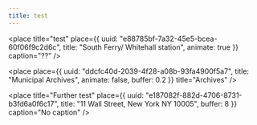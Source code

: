 ```yaml
---
title: test
---
```


<place
  title="test"
  place={{
    uuid: "e88785bf-7a32-45e5-bcea-60f06f9c2d6c",
    title: "South Ferry/ Whitehall station",
    animate: true
  }}
  caption="??"
/>

<place
  place={{
    uuid: "ddcfc40d-2039-4f28-a08b-93fa4900f5a7",
    title: "Municipal Archives",
    animate: false,
    buffer: 0.2
  }}
  title="Archives"
/>

<place
  title="Further test"
  place={{
    uuid: "e187082f-882d-4706-8731-b3fd6a0f6c17",
    title: "11 Wall Street, New York NY 10005",
    buffer: 8
  }}
  caption="No caption"
/>
